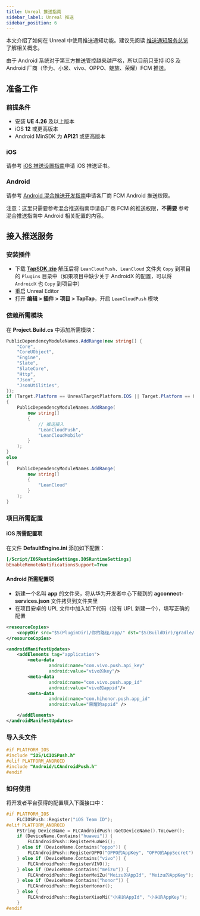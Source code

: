 ```yaml
---
title: Unreal 推送指南
sidebar_label: Unreal 推送
sidebar_position: 6
---
```




本文介绍了如何在 Unreal 中使用推送通知功能。建议先阅读 [推送通知服务总览](/shadow/push/guide/overview/) 了解相关概念。

由于 Android 系统对于第三方推送管控越来越严格，所以目前只支持 iOS 及 <Conditional region="cn">Android 厂商（华为、小米、vivo、OPPO、魅族、荣耀）</Conditional><Conditional region="global">FCM </Conditional>推送。

## 准备工作

### 前提条件

* 安装 **UE 4.26** 及以上版本
* iOS **12** 或更高版本 
* Android MinSDK 为 **API21** 或更高版本

### iOS

请参考 [iOS 推送设置指南](/shadow/push/guide/ios-cert/)申请 iOS 推送证书。

### Android

请参考 [Android 混合推送开发指南](/shadow/push/guide/android-mixpush/)申请<Conditional region="cn">各厂商</Conditional><Conditional region="global"> FCM</Conditional> Android 推送权限。

注意：这里只需要参考混合推送指南申请<Conditional region="cn">各厂商</Conditional><Conditional region="global"> FCM </Conditional>的推送权限，**不需要** 参考混合推送指南中 Android 相关配置的内容。

## 接入推送服务

### 安装插件

* 下载 **[TapSDK.zip](https://github.com/taptap/TapSDK-UE4/releases)** 解压后将 `LeanCloudPush`、`LeanCloud` 文件夹 `Copy` 到项目的 `Plugins` 目录中（如果项目中缺少关于 AndroidX 的配置，可以将 `AndroidX` 也 `Copy` 到项目中）
* 重启 Unreal Editor
* 打开 **编辑 > 插件 > 项目 > TapTap**，开启 `LeanCloudPush` 模块

### 依赖所需模块

在 **Project.Build.cs** 中添加所需模块：

```c#
PublicDependencyModuleNames.AddRange(new string[] { 
    "Core",
    "CoreUObject",
    "Engine",
    "Slate",
    "SlateCore",
    "Http",
    "Json",
    "JsonUtilities",
});
if (Target.Platform == UnrealTargetPlatform.IOS || Target.Platform == UnrealTargetPlatform.Android)
{
    PublicDependencyModuleNames.AddRange(
        new string[]
        {
            // 推送接入
            "LeanCloudPush",  
            "LeanCloudMobile"
        }
    );
}
else
{
    PublicDependencyModuleNames.AddRange(
        new string[]
        {
            "LeanCloud"
        }
    );
}
```

### 项目所需配置

#### iOS 所需配置项

在文件 **DefaultEngine.ini** 添加如下配置：

```ini
[/Script/IOSRuntimeSettings.IOSRuntimeSettings]
bEnableRemoteNotificationsSupport=True
```

#### Android 所需配置项

* 新建一个名叫 **app** 的文件夹，将从华为开发者中心下载到的 **agconnect-services.json** 文件拷贝到文件夹里
* 在项目安卓的 UPL 文件中加入如下代码（没有 UPL 新建一个），填写正确的配置

```xml
<resourceCopies>
    <copyDir src="$S(PluginDir)/你的路径/app/" dst="$S(BuildDir)/gradle/app/" />
</resourceCopies>

<androidManifestUpdates>
    <addElements tag="application">
        <meta-data
                android:name="com.vivo.push.api_key"
                android:value="vivo的key"/>
        <meta-data
                android:name="com.vivo.push.app_id"
                android:value="vivo的appid"/>
        <meta-data
                android:name="com.hihonor.push.app_id"
                android:value="荣耀的appid" />

    </addElements>
</androidManifestUpdates>
 ```

### 导入头文件

```cpp
#if PLATFORM_IOS
#include "iOS/LCIOSPush.h"
#elif PLATFORM_ANDROID
#include "Android/LCAndroidPush.h"
#endif
```

### 如何使用

将开发者平台获得的配置填入下面接口中：

```cpp
#if PLATFORM_IOS
	FLCIOSPush::Register("iOS Team ID");
#elif PLATFORM_ANDROID
	FString DeviceName = FLCAndroidPush::GetDeviceName().ToLower();
	if (DeviceName.Contains("huawei")) {
		FLCAndroidPush::RegisterHuaWei();
	} else if (DeviceName.Contains("oppo")) {
		FLCAndroidPush::RegisterOPPO("OPPO的AppKey", "OPPO的AppSecret");
	} else if (DeviceName.Contains("vivo")) {
		FLCAndroidPush::RegisterVIVO();
	} else if (DeviceName.Contains("meizu")) {
		FLCAndroidPush::RegisterMeiZu("Meizu的AppId", "Meizu的AppKey");
	} else if (DeviceName.Contains("honor")) {
		FLCAndroidPush::RegisterHonor();
	} else {
		FLCAndroidPush::RegisterXiaoMi("小米的AppId", "小米的AppKey");
	}
#endif
```
